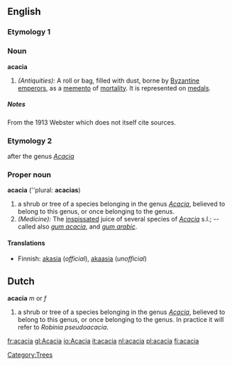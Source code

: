 ==English==
===Etymology 1===
===Noun===
'''acacia'''
#''(Antiquities):'' A roll or bag, filled with dust, borne by [[Byzantine]] [[emperor]]s, as a [[memento]] of [[mortality]]. It is represented on [[medal]]s.
=====Notes=====
From the 1913 Webster which does not itself cite sources.

===Etymology 2===
after the genus ''[[Acacia]]''

===Proper noun===
'''acacia''' (''plural: '''acacias''')

#a shrub or tree of a species belonging in the genus ''[[Acacia]]'', believed to belong to this genus, or once belonging to the genus. 
#''(Medicine):'' The [[inspissated]] juice of several species of ''[[Acacia]]'' s.l.; -- called also ''[[gum acacia]]'', and ''[[gum arabic]]''.

====Translations====

*Finnish: [[akasia]] (''official''), [[akaasia]] (''unofficial'')

==Dutch==
'''acacia''' ''m'' or ''f''
#a shrub or tree of a species belonging in the genus ''[[Acacia]]'', believed to belong to this genus, or once belonging to the genus. In practice it will refer to ''Robinia pseudoacacia''. 

[[fr:acacia]]
[[gl:Acacia]]
[[io:Acacia]]
[[it:acacia]]
[[nl:acacia]]
[[pl:acacia]]
[[fi:acacia]]

[[Category:Trees]]